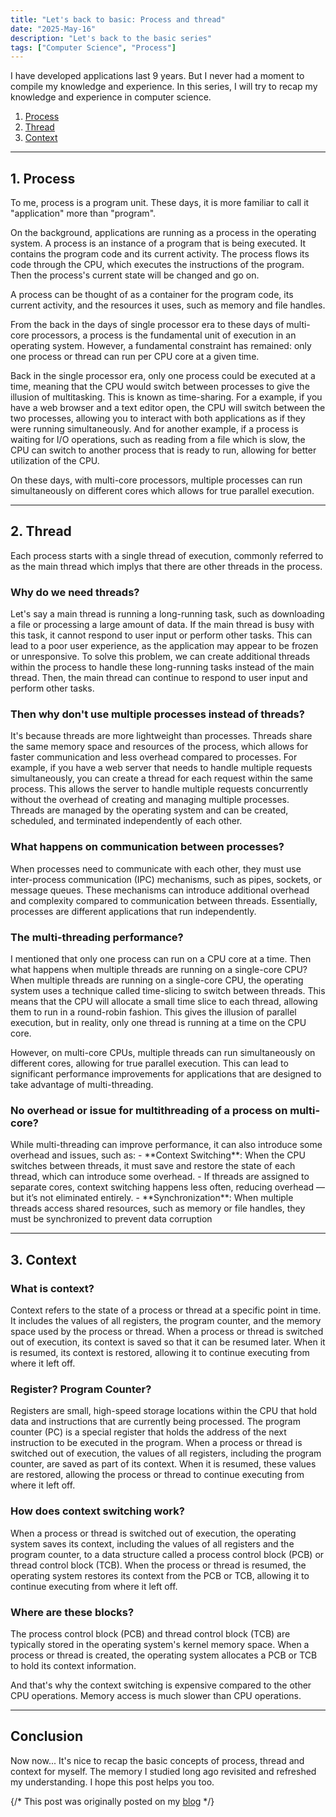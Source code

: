 ```yaml
---
title: "Let's back to basic: Process and thread"
date: "2025-May-16"
description: "Let's back to the basic series"
tags: ["Computer Science", "Process"]
---
```


I have developed applications last 9 years.
But I never had a moment to compile my knowledge and experience.
In this series, I will try to recap my knowledge and experience in computer science.

1. [Process](#1)
2. [Thread](#2)
3. [Context](#3)

---

<h2 id="1">1. Process</h2>

To me, process is a program unit. These days, it is more familiar to call it "application" more than "program".

On the background, applications are running as a process in the operating system.
A process is an instance of a program that is being executed. It contains the program code and its current activity.
The process flows its code through the CPU, which executes the instructions of the program.
Then the process's current state will be changed and go on.

A process can be thought of as a container for the program code, its current activity, and the resources it uses, such as memory and file handles.

From the back in the days of single processor era to these days of multi-core processors, a process is the fundamental unit of execution in an operating system.
However, a fundamental constraint has remained: only one process or thread can run per CPU core at a given time.

Back in the single processor era, only one process could be executed at a time, meaning that the CPU would switch between processes to give the illusion of multitasking. This is known as time-sharing.
For a example, if you have a web browser and a text editor open, the CPU will switch between the two processes, allowing you to interact with both applications as if they were running simultaneously.
And for another example, if a process is waiting for I/O operations, such as reading from a file which is slow, the CPU can switch to another process that is ready to run, allowing for better utilization of the CPU.

On these days, with multi-core processors, multiple processes can run simultaneously on different cores which allows for true parallel execution.

---

<h2 id="2">2. Thread</h2>

Each process starts with a single thread of execution, commonly referred to as the main thread which implys that there are other threads in the process.

<h3>Why do we need threads?</h3>
Let's say a main thread is running a long-running task, such as downloading a file or processing a large amount of data. If the main thread is busy with this task,
it cannot respond to user input or perform other tasks. 
This can lead to a poor user experience, as the application may appear to be frozen or unresponsive. 
To solve this problem, we can create additional threads within the process to handle these long-running tasks instead of the main thread. 
Then, the main thread can continue to respond to user input and perform other tasks.

<h3>Then why don't use multiple processes instead of threads?</h3>
It's because threads are more lightweight than processes. 
Threads share the same memory space and resources of the process, which allows for faster communication and less overhead compared to processes. 
For example, if you have a web server that needs to handle multiple requests simultaneously, you can create a thread for each request within the same process. 
This allows the server to handle multiple requests concurrently without the overhead of creating and managing multiple processes. 
Threads are managed by the operating system and can be created, scheduled, and terminated independently of each other.

<h3>What happens on communication between processes?</h3>
When processes need to communicate with each other, they must use inter-process communication (IPC) mechanisms, such as pipes, sockets, or message queues. 
These mechanisms can introduce additional overhead and complexity compared to communication between threads.
Essentially, processes are different applications that run independently.

<h3>The multi-threading performance?</h3>
I mentioned that only one process can run on a CPU core at a time. 
Then what happens when multiple threads are running on a single-core CPU? 
When multiple threads are running on a single-core CPU, the operating system uses a technique called time-slicing to switch between threads. 
This means that the CPU will allocate a small time slice to each thread, allowing them to run in a round-robin fashion. 
This gives the illusion of parallel execution, but in reality, only one thread is running at a time on the CPU core.

However, on multi-core CPUs, multiple threads can run simultaneously on different cores, allowing for true parallel execution. 
This can lead to significant performance improvements for applications that are designed to take advantage of multi-threading.

<h3>No overhead or issue for multithreading of a process on multi-core?</h3>
While multi-threading can improve performance, it can also introduce some overhead
and issues, such as: 
- **Context Switching**: When the CPU switches between threads, it must save and restore the state of each thread, which can introduce some overhead.
    - If threads are assigned to separate cores, context switching happens less often, reducing overhead — but it’s not eliminated entirely.
- **Synchronization**: When multiple threads access shared resources, such as memory or file handles, they must be synchronized to prevent data corruption

---

<h2 id="3">3. Context</h2>

<h3>What is context?</h3>
Context refers to the state of a process or thread at a specific point in time. 
It includes the values of all registers, the program counter, and the memory space used by the process or thread. 
When a process or thread is switched out of execution, its context is saved so that it can be resumed later. 
When it is resumed, its context is restored, allowing it to continue executing from where it left off.

<h3>Register? Program Counter?</h3>
Registers are small, high-speed storage locations within the CPU that hold data and instructions that are currently being processed. 
The program counter (PC) is a special register that holds the address of the next instruction to be executed in the program.
When a process or thread is switched out of execution, the values of all registers, including the program counter, are saved as part of its context. 
When it is resumed, these values are restored, allowing the process or thread to continue executing from where it left off.

<h3>How does context switching work?</h3>
When a process or thread is switched out of execution, the operating system saves its context, including the values of all registers and the program counter, to a data structure called a process control block (PCB) or thread control block (TCB).
When the process or thread is resumed, the operating system restores its context from the PCB or TCB, allowing it to continue executing from where it left off.

<h3>Where are these blocks?</h3>
The process control block (PCB) and thread control block (TCB) are typically stored in the operating system's kernel memory space. 
When a process or thread is created, the operating system allocates a PCB or TCB to hold its context information.

And that's why the context switching is expensive compared to the other CPU operations. Memory access is much slower than CPU operations.

---

## Conclusion

Now now... It's nice to recap the basic concepts of process, thread and context for myself.
The memory I studied long ago revisited and refreshed my understanding.
I hope this post helps you too.

{/* This post was originally posted on my [blog](https://koblin.blog) */}

